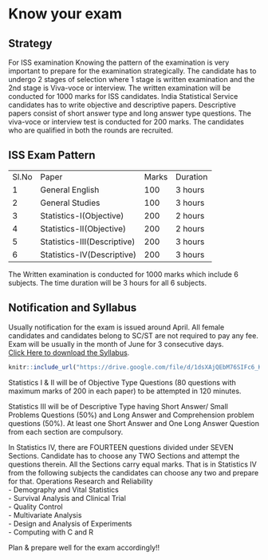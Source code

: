 # Know your exam  

## Strategy
For ISS examination Knowing the pattern of the examination is very important to prepare for the examination strategically. The candidate has to undergo 2 stages of selection where 1 stage is written examination and the 2nd stage is Viva-voce or interview. The written examination will be conducted for 1000 marks for ISS candidates. India Statistical Service candidates has to write objective and descriptive papers. Descriptive papers consist of short answer type and long answer type questions. The viva-voce or interview test is conducted for 200 marks. The candidates who are qualified in both the rounds are recruited.  

## ISS Exam Pattern  


|||||
|--- |--- |--- |--- |
|Sl.No|Paper|Marks|Duration|
|1|General English|100|3 hours|
|2|General Studies|100|3 hours|
|3|Statistics-I(Objective)|200|2 hours|
|4|Statistics-II(Objective)|200|2 hours|
|5|Statistics-III(Descriptive)|200|3 hours|
|6|Statistics-IV(Descriptive)|200|3 hours|  

The Written examination is conducted for 1000 marks which include 6 subjects. The time duration will be  3 hours for all 6 subjects.  

## Notification and Syllabus  

Usually notification for the exam is issued around April. All female candidates and candidates belong to SC/ST are not required to pay any fee. Exam will be usually in the month of June for 3 consecutive days.  
[Click Here to download the Syllabus](https://drive.google.com/file/d/1dsXAjQEbM76SIFc6_KxwAhLQAYpz2h0u/view?usp=sharing).  
```r
knitr::include_url("https://drive.google.com/file/d/1dsXAjQEbM76SIFc6_KxwAhLQAYpz2h0u/view")
```
Statistics I & II will be of Objective Type Questions (80 questions with maximum marks of 200 in each paper) to be attempted in 120 minutes.  

Statistics III will be of Descriptive Type having Short Answer/ Small Problems Questions (50%) and Long Answer and Comprehension problem questions (50%). At least one Short Answer and One Long Answer Question from each section are compulsory.  

In Statistics IV, there are FOURTEEN questions divided under SEVEN Sections. Candidate has to choose any TWO Sections and attempt the questions therein. All the Sections carry equal marks. That is in Statistics IV from the following subjects the candidates can choose any two and prepare for that. 
Operations Research and Reliability  
- Demography and Vital Statistics  
- Survival Analysis and Clinical Trial  
- Quality Control  
- Multivariate Analysis  
- Design and Analysis of Experiments  
- Computing with C and R 

Plan & prepare well for the exam accordingly!!









 
       

